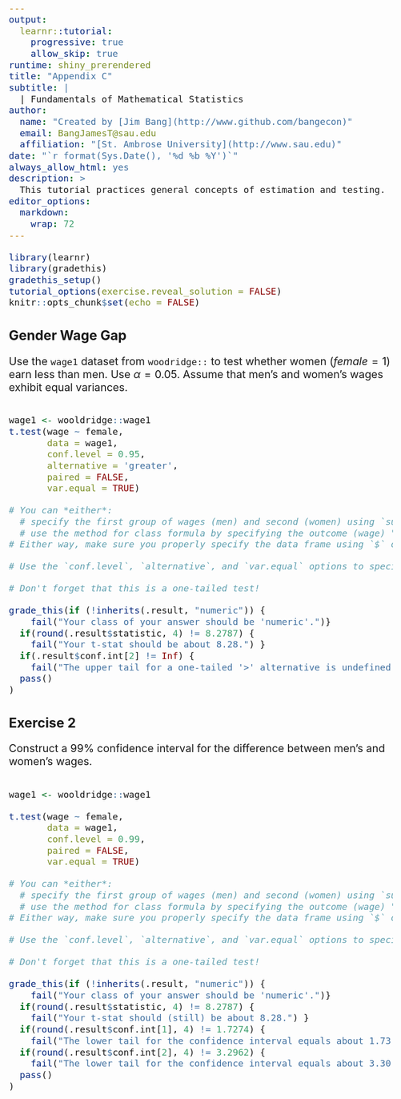 ```yaml
---
output: 
  learnr::tutorial:
    progressive: true
    allow_skip: true
runtime: shiny_prerendered
title: "Appendix C"
subtitle: |
  | Fundamentals of Mathematical Statistics
author: 
  name: "Created by [Jim Bang](http://www.github.com/bangecon)"
  email: BangJamesT@sau.edu
  affiliation: "[St. Ambrose University](http://www.sau.edu)"
date: "`r format(Sys.Date(), '%d %b %Y')`"
always_allow_html: yes
description: >
  This tutorial practices general concepts of estimation and testing.
editor_options: 
  markdown: 
    wrap: 72
---
```


<style type="text/css">
h1{font-size: 24pt}
h2{font-size: 20pt}
h3{font-size: 18pt}
h4,h5,h6{font-size: 16pt}
body{font-size: 16pt}
</style>

```r
library(learnr)
library(gradethis)
gradethis_setup()
tutorial_options(exercise.reveal_solution = FALSE)
knitr::opts_chunk$set(echo = FALSE)
```

## Gender Wage Gap

Use the `wage1` dataset from `woodridge::` to test whether women ($female = 1$) earn less than men. Use $\alpha = 0.05$. Assume that men's and women's wages exhibit equal variances. 

```r

```

```r
wage1 <- wooldridge::wage1
t.test(wage ~ female, 
       data = wage1, 
       conf.level = 0.95,
       alternative = 'greater',
       paired = FALSE, 
       var.equal = TRUE)
```

```r
# You can *either*: 
  # specify the first group of wages (men) and second (women) using `subset()` OR 
  # use the method for class formula by specifying the outcome (wage) "~" group (female)
# Either way, make sure you properly specify the data frame using `$` or `data` option.
```

```r
# Use the `conf.level`, `alternative`, and `var.equal` options to specify the type of test.
```

```r
# Don't forget that this is a one-tailed test!
```

```r
grade_this(if (!inherits(.result, "numeric")) {
    fail("Your class of your answer should be 'numeric'.")}
  if(round(.result$statistic, 4) != 8.2787) {
    fail("Your t-stat should be about 8.28.") } 
  if(.result$conf.int[2] != Inf) {
    fail("The upper tail for a one-tailed '>' alternative is undefined.") } 
  pass()
)
```

## Exercise 2

Construct a 99% confidence interval for the difference between men's and women's wages. 

```r

```

```r
wage1 <- wooldridge::wage1
```

```r
t.test(wage ~ female, 
       data = wage1,
       conf.level = 0.99,
       paired = FALSE, 
       var.equal = TRUE)
```

```r
# You can *either*: 
  # specify the first group of wages (men) and second (women) using `subset()` OR 
  # use the method for class formula by specifying the outcome (wage) "~" group (female)
# Either way, make sure you properly specify the data frame using `$` or `data` option.
```

```r
# Use the `conf.level`, `alternative`, and `var.equal` options to specify the type of test.
```

```r
# Don't forget that this is a one-tailed test!
```

```r
grade_this(if (!inherits(.result, "numeric")) {
    fail("Your class of your answer should be 'numeric'.")}
  if(round(.result$statistic, 4) != 8.2787) {
    fail("Your t-stat should (still) be about 8.28.") } 
  if(round(.result$conf.int[1], 4) != 1.7274) {
    fail("The lower tail for the confidence interval equals about 1.73.") } 
  if(round(.result$conf.int[2], 4) != 3.2962) {
    fail("The lower tail for the confidence interval equals about 3.30.") } 
  pass()
)
```
